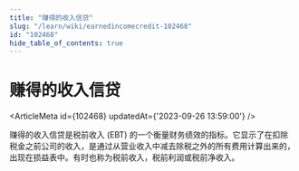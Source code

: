 ```yaml
---
title: "赚得的收入信贷"
slug: "/learn/wiki/earnedincomecredit-102468"
id: "102468"
hide_table_of_contents: true
---
```



# 赚得的收入信贷

<ArticleMeta id={102468} updatedAt={'2023-09-26 13:59:00'} />
<div className='border-solid border-b border-t-0 my-4 border-[var(--ifm-color-gray-300)]' />

赚得的收入信贷是税前收入 (EBT) 的一个衡量财务绩效的指标。它显示了在扣除税金之前公司的收入，是通过从营业收入中减去除税之外的所有费用计算出来的，出现在损益表中。有时也称为税前收入，税前利润或税前净收入。
